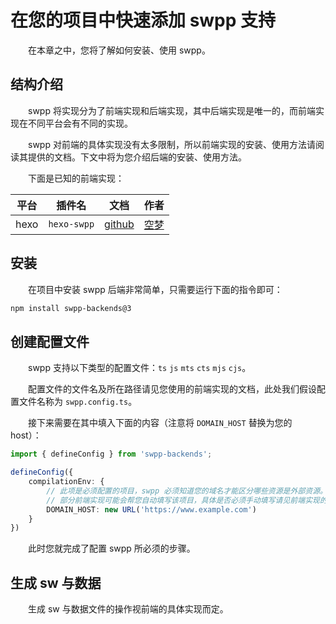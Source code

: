 # 在您的项目中快速添加 swpp 支持

&emsp;&emsp;在本章之中，您将了解如何安装、使用 swpp。

## 结构介绍

&emsp;&emsp;swpp 将实现分为了前端实现和后端实现，其中后端实现是唯一的，而前端实现在不同平台会有不同的实现。

&emsp;&emsp;swpp 对前端的具体实现没有太多限制，所以前端实现的安装、使用方法请阅读其提供的文档。下文中将为您介绍后端的安装、使用方法。

&emsp;&emsp;下面是已知的前端实现：

|  平台  |     插件名     |                            文档                             |           作者            |
|:----:|:-----------:|:---------------------------------------------------------:|:-----------------------:|
| hexo | `hexo-swpp` | [github](https://github.com/EmptyDreams/hexo-swpp#readme) | [空梦](https://kmar.top/) |

## 安装

&emsp;&emsp;在项目中安装 swpp 后端非常简单，只需要运行下面的指令即可：

```bash
npm install swpp-backends@3
```

## 创建配置文件

&emsp;&emsp;swpp 支持以下类型的配置文件：`ts` `js` `mts` `cts` `mjs` `cjs`。

&emsp;&emsp;配置文件的文件名及所在路径请见您使用的前端实现的文档，此处我们假设配置文件名称为 `swpp.config.ts`。

&emsp;&emsp;接下来需要在其中填入下面的内容（注意将 `DOMAIN_HOST` 替换为您的 host）：

```typescript
import { defineConfig } from 'swpp-backends';

defineConfig({
    compilationEnv: {
        // 此项是必须配置的项目，swpp 必须知道您的域名才能区分哪些资源是外部资源。
        // 部分前端实现可能会帮您自动填写该项目，具体是否必须手动填写请见前端实现的文档。
        DOMAIN_HOST: new URL('https://www.example.com')
    }
})
```

&emsp;&emsp;此时您就完成了配置 swpp 所必须的步骤。

## 生成 sw 与数据

&emsp;&emsp;生成 sw 与数据文件的操作视前端的具体实现而定。